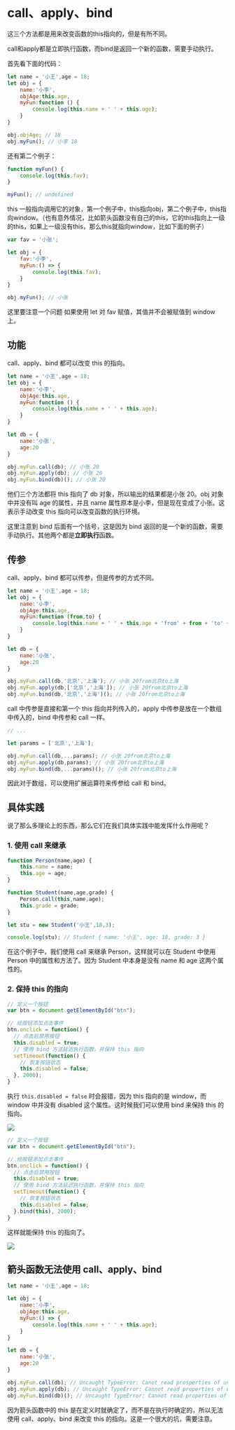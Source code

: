 # call、apply、bind

这三个方法都是用来改变函数的this指向的，但是有所不同。

call和apply都是立即执行函数，而bind是返回一个新的函数，需要手动执行。

首先看下面的代码：

```js
let name = '小王',age = 18;
let obj = {
    name:'小李',
    objAge:this.age,
    myFun:function () {
        console.log(this.name + ' ' + this.age);
    }
}

obj.objAge; // 18
obj.myFun(); // 小李 18
```
还有第二个例子：

```js
function myFun() {
    console.log(this.fav);
}

myFun(); // undefined
```
this 一般指向调用它的对象，第一个例子中，this指向obj，第二个例子中，this指向window。（也有意外情况，比如箭头函数没有自己的this，它的this指向上一级的this，如果上一级没有this，那么this就指向window，比如下面的例子）

```js
var fav = '小张';

let obj = {
    fav:'小李',
    myFun:() => {
        console.log(this.fav);
    }
}

obj.myFun(); // 小张
```

这里要注意一个问题 如果使用 let 对 fav 赋值，其值并不会被赋值到 window 上。

## 功能
call、apply、bind 都可以改变 this 的指向。

```js
let name = '小王',age = 18;
let obj = {
    name:'小李',
    objAge:this.age,
    myFun:function () {
        console.log(this.name + ' ' + this.age);
    }
}

let db = {
    name:'小张',
    age:20
}

obj.myFun.call(db); // 小张 20
obj.myFun.apply(db); // 小张 20
obj.myFun.bind(db)(); // 小张 20
```
他们三个方法都将 this 指向了 db 对象，所以输出的结果都是小张 20。obj 对象中并没有叫 age 的属性，并且 name 属性原本是小李，但是现在变成了小张。这表示手动改变 this 指向可以改变函数的执行环境。

这里注意到 bind 后面有一个括号，这是因为 bind 返回的是一个新的函数，需要手动执行。其他两个都是**立即执行**函数。

## 传参

call、apply、bind 都可以传参，但是传参的方式不同。

```js
let name = '小王',age = 18;
let obj = {
    name:'小李',
    objAge:this.age,
    myFun:function (from,to) {
        console.log(this.name + ' ' + this.age + 'from' + from + 'to' + to);
    }
}

let db = {
    name:'小张',
    age:20
}

obj.myFun.call(db,'北京','上海'); // 小张 20from北京to上海
obj.myFun.apply(db,['北京','上海']); // 小张 20from北京to上海
obj.myFun.bind(db,'北京','上海')(); // 小张 20from北京to上海
```
call 中传参是直接和第一个 this 指向并列传入的，apply 中传参是放在一个数组中传入的，bind 中传参和 call 一样。

```js
// ...

let params = ['北京','上海'];

obj.myFun.call(db,...params); // 小张 20from北京to上海
obj.myFun.apply(db,params); // 小张 20from北京to上海
obj.myFun.bind(db,...params)(); // 小张 20from北京to上海
```
因此对于数组，可以使用扩展运算符来传参给 call 和 bind。

## 具体实践

说了那么多理论上的东西，那么它们在我们具体实践中能发挥什么作用呢？

### 1. 使用 call 来继承

```js
function Person(name,age) {
    this.name = name;
    this.age = age;
}

function Student(name,age,grade) {
    Person.call(this,name,age);
    this.grade = grade;
}

let stu = new Student('小王',18,3);

console.log(stu); // Student { name: '小王', age: 18, grade: 3 }
```
在这个例子中，我们使用 call 来继承 Person，这样就可以在 Student 中使用 Person 中的属性和方法了。因为 Student 中本身是没有 name 和 age 这两个属性的。

### 2. 保持 this 的指向

```js
// 定义一个按钮
var btn = document.getElementById("btn");

// 给按钮添加点击事件
btn.onclick = function() {
  // 点击后禁用按钮
  this.disabled = true;
  // 使用 bind 方法延迟执行函数，并保持 this 指向
  setTimeout(function() {
    // 恢复按钮状态
    this.disabled = false;
  }, 2000);
}
```
执行 `this.disabled = false` 时会报错，因为 this 指向的是 window，而 window 中并没有 disabled 这个属性。这时候我们可以使用 bind 来保持 this 的指向。

![](https://jetzihan-img.oss-cn-beijing.aliyuncs.com/blog/20230407183533.png)

```js
// 定义一个按钮
var btn = document.getElementById("btn");

// 给按钮添加点击事件
btn.onclick = function() {
  // 点击后禁用按钮
  this.disabled = true;
  // 使用 bind 方法延迟执行函数，并保持 this 指向
  setTimeout(function() {
    // 恢复按钮状态
    this.disabled = false;
  }.bind(this), 2000);
}
```
这样就能保持 this 的指向了。

![](https://jetzihan-img.oss-cn-beijing.aliyuncs.com/blog/20230407183654.png)

## 箭头函数无法使用 call、apply、bind

```js
let name = '小王',age = 18;

let obj = {
    name:'小李',
    objAge:this.age,
    myFun:() => {
        console.log(this.name + ' ' + this.age);
    }
}

let db = {
    name:'小张',
    age:20
}

obj.myFun.call(db); // Uncaught TypeError: Canot read prosperties of undefined (reading 'call')
obj.myFun.apply(db); // Uncaught TypeError: Cannot read properties of undefined (reading 'apply')
obj.myFun.bind(db)(); // Uncaught TypeError: Cannot read properties of undefined (reading 'bind')
```

因为箭头函数中的 this 是在定义时就确定了，而不是在执行时确定的，所以无法使用 call、apply、bind 来改变 this 的指向。这是一个很大的坑，需要注意。